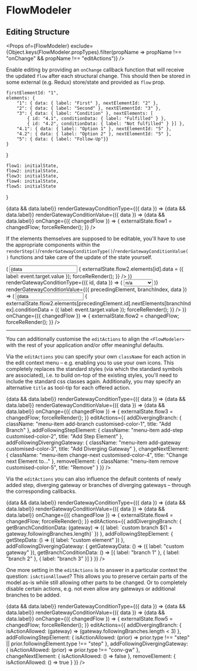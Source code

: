 

<Meta title='FlowModeler Editing' component={FlowModeler} />

# FlowModeler
## Editing Structure

<Props of={FlowModeler} exclude={Object.keys(FlowModeler.propTypes).filter(propName => propName !== "onChange" && propName !== "editActions")} />

Enable editing by providing an `onChange` callback function that will receive the updated `flow` after each structural change.
This should then be stored in some external (e.g. Redux) store/state and provided as `flow` prop.

    firstElementId: "1",
    elements: {
        "1": { data: { label: "First" }, nextElementId: "2" },
        "2": { data: { label: "Second" }, nextElementId: "3" },
        "3": { data: { label: "Condition" }, nextElements: [
            { id: "4.1", conditionData: { label: "Fulfilled" } },
            { id: "4.2", conditionData: { label: "Not fulfilled" } }] },
        "4.1": { data: { label: "Option 1" }, nextElementId: "5" },
        "4.2": { data: { label: "Option 2" }, nextElementId: "5" },
        "5": { data: { label: "Follow-Up"}}
    }
}

    flow1: initialState,
    flow2: initialState,
    flow3: initialState,
    flow4: initialState,
    flow5: initialState
}

<Preview>
    <Story name="structure">
        <FlowModeler
            flow={externalState.flow1}
            renderStep={({ data }) => <span>{data && data.label}</span>}
            renderGatewayConditionType={({ data }) => <label>{data && data.label}</label>}
            renderGatewayConditionValue={({ data }) => <label>{data && data.label}</label>}
            onChange={({ changedFlow }) => {
                externalState.flow1 = changedFlow;
                forceReRender();
            }}
        />
    </Story>
</Preview>

If the elements themselves are supposed to be editable, you'll have to use the appropriate components within the
`renderStep()`/`renderGatewayConditionType()`/`renderGatewayConditionValue()` functions and take care of the update of the state yourself.

<Preview>
    <Story name="elements">
        <FlowModeler
            flow={externalState.flow2}
            renderStep={({ id, data }) => (
                <input
                    type="text"
                    value={data ? data.label : ""}
                    onChange={(event) => {
                        externalState.flow2.elements[id].data = ({ label: event.target.value });
                        forceReRender();
                    }}
                />
            )}
            renderGatewayConditionType={({ id, data }) => (
                <select
                    value={data ? data.label : ""}
                    onChange={(event) => {
                        externalState.flow2.elements[id].data = ({ label: event.target.value });
                        event.stopPropagation();
                        forceReRender();
                    }}>
                    <option value="">n/a</option>
                    <option value="Condition">Condition</option>
                    <option value="Check">Check</option>
                </select>
            )}
            renderGatewayConditionValue={({ precedingElement, branchIndex, data }) => (
                <input
                    type="text"
                    value={data ? data.label : ""}
                    onChange={(event) => {
                        externalState.flow2.elements[precedingElement.id].nextElements[branchIndex].conditionData = ({ label: event.target.value });
                        forceReRender();
                    }}
                />
            )}
            onChange={({ changedFlow }) => {
                externalState.flow2 = changedFlow;
                forceReRender();
            }}
        />
    </Story>
</Preview>

----

You can additionally customise the `editActions` to align the `<FlowModeler>` with the rest of your application and/or offer meaningful defaults.

Via the `editActions` you can specify your own `className` for each action in the edit context menu – e.g. enabling you to use your own icons.
This completely replaces the standard styles (via which the standard symbols are associated),
i.e. to build on-top of the existing styles, you'll need to include the standard css classes again.
Additionally, you may specify an alternative `title` as tool-tip for each offered action.

<Preview>
    <Story name="menu styles and tool-tips">
        <FlowModeler
            flow={externalState.flow3}
            renderStep={({ data }) => <span>{data && data.label}</span>}
            renderGatewayConditionType={({ data }) => <label>{data && data.label}</label>}
            renderGatewayConditionValue={({ data }) => <label>{data && data.label}</label>}
            onChange={({ changedFlow }) => {
                externalState.flow3 = changedFlow;
                forceReRender();
            }}
            editActions={{
                addDivergingBranch: { className: "menu-item add-branch customised-color-1", title: "Add Branch" },
                addFollowingStepElement: { className: "menu-item add-step customised-color-2", title: "Add Step Element" },
                addFollowingDivergingGateway: { className: "menu-item add-gateway customised-color-3", title: "Add Diverging Gateway" },
                changeNextElement: { className: "menu-item change-next customised-color-4", title: "Change next Element to…" },
                removeElement: { className: "menu-item remove customised-color-5", title: "Remove" }
            }}
        />
    </Story>
</Preview>

Via the `editActions` you can also influence the default contents of newly added step, diverging gateway or branches of diverging gateways
– through the corresponding callbacks.

<Preview>
    <Story name="custom contents on creation">
        <FlowModeler
            flow={externalState.flow4}
            renderStep={({ data }) => <span>{data && data.label}</span>}
            renderGatewayConditionType={({ data }) => <label>{data && data.label}</label>}
            renderGatewayConditionValue={({ data }) => <label>{data && data.label}</label>}
            onChange={({ changedFlow }) => {
                externalState.flow4 = changedFlow;
                forceReRender();
            }}
            editActions={{
                addDivergingBranch: { getBranchConditionData: (gateway) => ({ label: `custom branch ${1 + gateway.followingBranches.length}` }) },
                addFollowingStepElement: { getStepData: () => ({ label: "custom element" }) },
                addFollowingDivergingGateway: {
                    getGatewayData: () => ({ label: "custom gateway" }),
                    getBranchConditionData: () => [{ label: "branch 1" }, { label: "branch 2" }, { label: "branch 3" }]
                }
            }}
        />
    </Story>
</Preview>

One more setting in the `editActions` is to answer in a particular context the question: `isActionAllowed`? This allows you to preserve certain parts
of the model as-is while still allowing other parts to be changed. Or to completely disable certain actions, e.g. not even allow any gateways or
additional branches to be added.

<Preview>
    <Story name="disabled actions">
        <FlowModeler
            flow={externalState.flow5}
            renderStep={({ data }) => <span>{data && data.label}</span>}
            renderGatewayConditionType={({ data }) => <label>{data && data.label}</label>}
            renderGatewayConditionValue={({ data }) => <label>{data && data.label}</label>}
            onChange={({ changedFlow }) => {
                externalState.flow5 = changedFlow;
                forceReRender();
            }}
            editActions={{
                addDivergingBranch: {
                    isActionAllowed: (gateway) => (gateway.followingBranches.length < 3)
                },
                addFollowingStepElement: {
                    isActionAllowed: (prior) => prior.type !== "step" || prior.followingElement.type !== "step"
                },
                addFollowingDivergingGateway: {
                    isActionAllowed: (prior) => prior.type !== "conv-gw"
                },
                changeNextElement: {
                    isActionAllowed: () => false
                },
                removeElement: {
                    isActionAllowed: () => true
                }
            }}
        />
    </Story>
</Preview>
